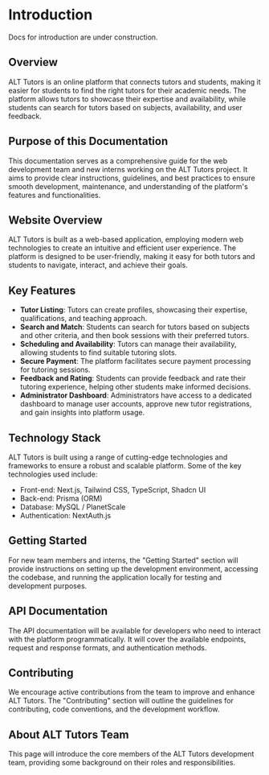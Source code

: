 
# Introduction

<Callout type="warning">Docs for introduction are under construction.</Callout>

## Overview

ALT Tutors is an online platform that connects tutors and students, making it easier for students to find the right tutors for their academic needs. The platform allows tutors to showcase their expertise and availability, while students can search for tutors based on subjects, availability, and user feedback.

## Purpose of this Documentation

This documentation serves as a comprehensive guide for the web development team and new interns working on the ALT Tutors project. It aims to provide clear instructions, guidelines, and best practices to ensure smooth development, maintenance, and understanding of the platform's features and functionalities.

## Website Overview

ALT Tutors is built as a web-based application, employing modern web technologies to create an intuitive and efficient user experience. The platform is designed to be user-friendly, making it easy for both tutors and students to navigate, interact, and achieve their goals.

## Key Features

- **Tutor Listing**: Tutors can create profiles, showcasing their expertise, qualifications, and teaching approach.
- **Search and Match**: Students can search for tutors based on subjects and other criteria, and then book sessions with their preferred tutors.
- **Scheduling and Availability**: Tutors can manage their availability, allowing students to find suitable tutoring slots.
- **Secure Payment**: The platform facilitates secure payment processing for tutoring sessions.
- **Feedback and Rating**: Students can provide feedback and rate their tutoring experience, helping other students make informed decisions.
- **Administrator Dashboard**: Administrators have access to a dedicated dashboard to manage user accounts, approve new tutor registrations, and gain insights into platform usage.

## Technology Stack

ALT Tutors is built using a range of cutting-edge technologies and frameworks to ensure a robust and scalable platform. Some of the key technologies used include:

- Front-end: Next.js, Tailwind CSS, TypeScript, Shadcn UI
- Back-end: Prisma (ORM)
- Database: MySQL / PlanetScale
- Authentication: NextAuth.js

## Getting Started

For new team members and interns, the "Getting Started" section will provide instructions on setting up the development environment, accessing the codebase, and running the application locally for testing and development purposes.

## API Documentation

The API documentation will be available for developers who need to interact with the platform programmatically. It will cover the available endpoints, request and response formats, and authentication methods.

## Contributing

We encourage active contributions from the team to improve and enhance ALT Tutors. The "Contributing" section will outline the guidelines for contributing, code conventions, and the development workflow.

## About ALT Tutors Team

This page will introduce the core members of the ALT Tutors development team, providing some background on their roles and responsibilities.
